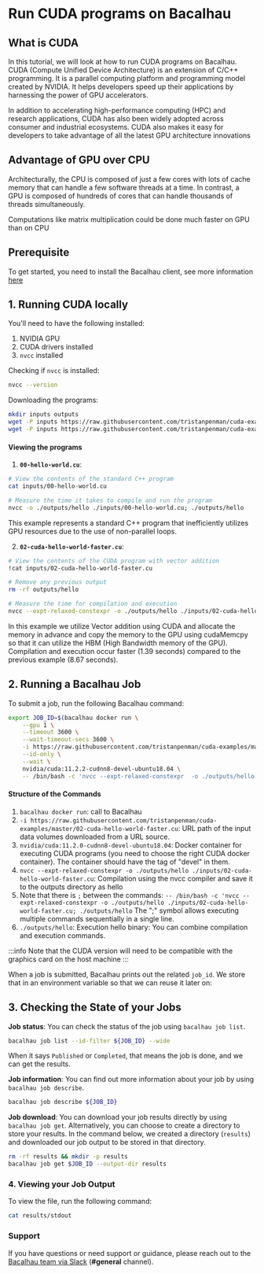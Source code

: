 # Run CUDA programs on Bacalhau

## What is CUDA

In this tutorial, we will look at how to run CUDA programs on Bacalhau. CUDA (Compute Unified Device Architecture) is an extension of C/C++ programming. It is a parallel computing platform and programming model created by NVIDIA. It helps developers speed up their applications by harnessing the power of GPU accelerators.

In addition to accelerating high-performance computing (HPC) and research applications, CUDA has also been widely adopted across consumer and industrial ecosystems. CUDA also makes it easy for developers to take advantage of all the latest GPU architecture innovations

## Advantage of GPU over CPU

Architecturally, the CPU is composed of just a few cores with lots of cache memory that can handle a few software threads at a time. In contrast, a GPU is composed of hundreds of cores that can handle thousands of threads simultaneously.

Computations like matrix multiplication could be done much faster on GPU than on CPU

## Prerequisite

To get started, you need to install the Bacalhau client, see more information [here](https://app.gitbook.com/s/c5oFaD28JCN1axzUG8eJ/getting-started/installation)

## 1. Running CUDA locally

You'll need to have the following installed:

1. NVIDIA GPU
2. CUDA drivers installed
3. `nvcc` installed

Checking if `nvcc` is installed:

```bash
nvcc --version
```

Downloading the programs:

```bash
mkdir inputs outputs
wget -P inputs https://raw.githubusercontent.com/tristanpenman/cuda-examples/master/00-hello-world.cu
wget -P inputs https://raw.githubusercontent.com/tristanpenman/cuda-examples/master/02-cuda-hello-world-faster.cu
```

#### Viewing the programs

1. **`00-hello-world.cu`**:

```bash
# View the contents of the standard C++ program
cat inputs/00-hello-world.cu

# Measure the time it takes to compile and run the program
nvcc -o ./outputs/hello ./inputs/00-hello-world.cu; ./outputs/hello
```

This example represents a standard C++ program that inefficiently utilizes GPU resources due to the use of non-parallel loops.

2. **`02-cuda-hello-world-faster.cu`**:

```bash
# View the contents of the CUDA program with vector addition
!cat inputs/02-cuda-hello-world-faster.cu

# Remove any previous output
rm -rf outputs/hello

# Measure the time for compilation and execution
nvcc --expt-relaxed-constexpr -o ./outputs/hello ./inputs/02-cuda-hello-world-faster.cu; ./outputs/hello
```

In this example we utilize Vector addition using CUDA and allocate the memory in advance and copy the memory to the GPU using cudaMemcpy so that it can utilize the HBM (High Bandwidth memory of the GPU). Compilation and execution occur faster (1.39 seconds) compared to the previous example (8.67 seconds).

## 2. Running a Bacalhau Job

To submit a job, run the following Bacalhau command:

```bash
export JOB_ID=$(bacalhau docker run \
    --gpu 1 \
    --timeout 3600 \
    --wait-timeout-secs 3600 \
    -i https://raw.githubusercontent.com/tristanpenman/cuda-examples/master/02-cuda-hello-world-faster.cu \
    --id-only \
    --wait \
    nvidia/cuda:11.2.2-cudnn8-devel-ubuntu18.04 \
    -- /bin/bash -c 'nvcc --expt-relaxed-constexpr  -o ./outputs/hello ./inputs/02-cuda-hello-world-faster.cu; ./outputs/hello ')
```

#### Structure of the Commands

1. `bacalhau docker run`: call to Bacalhau
2. `-i https://raw.githubusercontent.com/tristanpenman/cuda-examples/master/02-cuda-hello-world-faster.cu`: URL path of the input data volumes downloaded from a URL source.
3. `nvidia/cuda:11.2.0-cudnn8-devel-ubuntu18.04`: Docker container for executing CUDA programs (you need to choose the right CUDA docker container). The container should have the tag of "devel" in them.
4. `nvcc --expt-relaxed-constexpr -o ./outputs/hello ./inputs/02-cuda-hello-world-faster.cu`: Compilation using the nvcc compiler and save it to the outputs directory as hello
5. Note that there is `;` between the commands: `-- /bin/bash -c 'nvcc --expt-relaxed-constexpr -o ./outputs/hello ./inputs/02-cuda-hello-world-faster.cu; ./outputs/hello` The ";" symbol allows executing multiple commands sequentially in a single line.
6. `./outputs/hello`: Execution hello binary: You can combine compilation and execution commands.

:::info
Note that the CUDA version will need to be compatible with the graphics card on the host machine
:::

When a job is submitted, Bacalhau prints out the related `job_id`. We store that in an environment variable so that we can reuse it later on:

## 3. Checking the State of your Jobs

**Job status**: You can check the status of the job using `bacalhau job list`.

```bash
bacalhau job list --id-filter ${JOB_ID} --wide
```

When it says `Published` or `Completed`, that means the job is done, and we can get the results.

**Job information**: You can find out more information about your job by using `bacalhau job describe`.

```bash
bacalhau job describe ${JOB_ID}
```

**Job download**: You can download your job results directly by using `bacalhau job get`. Alternatively, you can choose to create a directory to store your results. In the command below, we created a directory (`results`) and downloaded our job output to be stored in that directory.

```bash
rm -rf results && mkdir -p results
bacalhau job get $JOB_ID --output-dir results
```

### 4. Viewing your Job Output

To view the file, run the following command:

```bash
cat results/stdout
```

### Support

If you have questions or need support or guidance, please reach out to the [Bacalhau team via Slack](https://bacalhauproject.slack.com/ssb/redirect) (**#general** channel).

